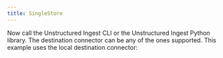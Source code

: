 ```yaml
---
title: SingleStore
---
```



<NewDocument />


<SharedContentSingleStore/>
<SharedAPIKeyURL/>

Now call the Unstructured Ingest CLI or the Unstructured Ingest Python library. The destination connector can be any of the ones supported. This example uses the local destination connector:


<CodeGroup>
  <SingleStoreAPISh />
  <SingleStoreAPIPyV2 />
</CodeGroup>
